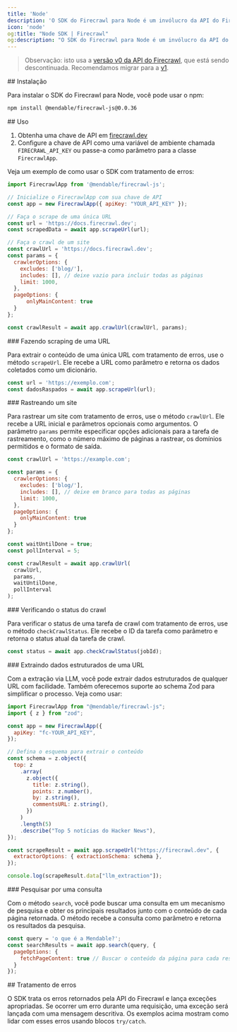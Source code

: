 ```yaml
---
title: 'Node'
description: 'O SDK do Firecrawl para Node é um invólucro da API do Firecrawl que ajuda você a transformar sites em Markdown com facilidade.'
icon: 'node'
og:title: "Node SDK | Firecrawl"
og:description: "O SDK do Firecrawl para Node é um invólucro da API do Firecrawl que ajuda você a transformar sites em Markdown com facilidade."
---
```


> Observação: isto usa a [versão v0 da API do Firecrawl](/pt-BR/v0/introduction), que está sendo descontinuada. Recomendamos migrar para a [v1](/pt-BR/sdks/node).

<div id="installation">
  ## Instalação
</div>

Para instalar o SDK do Firecrawl para Node, você pode usar o npm:

```bash
npm install @mendable/firecrawl-js@0.0.36
```

<div id="usage">
  ## Uso
</div>

1. Obtenha uma chave de API em [firecrawl.dev](https://firecrawl.dev)
2. Configure a chave de API como uma variável de ambiente chamada `FIRECRAWL_API_KEY` ou passe-a como parâmetro para a classe `FirecrawlApp`.

Veja um exemplo de como usar o SDK com tratamento de erros:

```js
import FirecrawlApp from '@mendable/firecrawl-js';

// Inicialize o FirecrawlApp com sua chave de API
const app = new FirecrawlApp({ apiKey: "YOUR_API_KEY" });

// Faça o scrape de uma única URL
const url = 'https://docs.firecrawl.dev';
const scrapedData = await app.scrapeUrl(url);

// Faça o crawl de um site
const crawlUrl = 'https://docs.firecrawl.dev';
const params = {
  crawlerOptions: {
    excludes: ['blog/'],
    includes: [], // deixe vazio para incluir todas as páginas
    limit: 1000,
  },
  pageOptions: {
      onlyMainContent: true
  }
};

const crawlResult = await app.crawlUrl(crawlUrl, params);
```

<div id="scraping-a-url">
  ### Fazendo scraping de uma URL
</div>

Para extrair o conteúdo de uma única URL com tratamento de erros, use o método `scrapeUrl`. Ele recebe a URL como parâmetro e retorna os dados coletados como um dicionário.

```js
const url = 'https://exemplo.com';
const dadosRaspados = await app.scrapeUrl(url);
```

<div id="crawling-a-website">
  ### Rastreando um site
</div>

Para rastrear um site com tratamento de erros, use o método `crawlUrl`. Ele recebe a URL inicial e parâmetros opcionais como argumentos. O parâmetro `params` permite especificar opções adicionais para a tarefa de rastreamento, como o número máximo de páginas a rastrear, os domínios permitidos e o formato de saída.

```js
const crawlUrl = 'https://example.com';

const params = {
  crawlerOptions: {
    excludes: ['blog/'],
    includes: [], // deixe em branco para todas as páginas
    limit: 1000,
  },
  pageOptions: {
    onlyMainContent: true
  }
};

const waitUntilDone = true;
const pollInterval = 5;

const crawlResult = await app.crawlUrl(
  crawlUrl,
  params,
  waitUntilDone,
  pollInterval
);
```

<div id="checking-crawl-status">
  ### Verificando o status do crawl
</div>

Para verificar o status de uma tarefa de crawl com tratamento de erros, use o método `checkCrawlStatus`. Ele recebe o ID da tarefa como parâmetro e retorna o status atual da tarefa de crawl.

```js
const status = await app.checkCrawlStatus(jobId);
```

<div id="extracting-structured-data-from-a-url">
  ### Extraindo dados estruturados de uma URL
</div>

Com a extração via LLM, você pode extrair dados estruturados de qualquer URL com facilidade. Também oferecemos suporte ao schema Zod para simplificar o processo. Veja como usar:

```js
import FirecrawlApp from "@mendable/firecrawl-js";
import { z } from "zod";

const app = new FirecrawlApp({
  apiKey: "fc-YOUR_API_KEY",
});

// Defina o esquema para extrair o conteúdo
const schema = z.object({
  top: z
    .array(
      z.object({
        title: z.string(),
        points: z.number(),
        by: z.string(),
        commentsURL: z.string(),
      })
    )
    .length(5)
    .describe("Top 5 notícias do Hacker News"),
});

const scrapeResult = await app.scrapeUrl("https://firecrawl.dev", {
  extractorOptions: { extractionSchema: schema },
});

console.log(scrapeResult.data["llm_extraction"]);
```

<div id="search-for-a-query">
  ### Pesquisar por uma consulta
</div>

Com o método `search`, você pode buscar uma consulta em um mecanismo de pesquisa e obter os principais resultados junto com o conteúdo de cada página retornada. O método recebe a consulta como parâmetro e retorna os resultados da pesquisa.

```js
const query = 'o que é a Mendable?';
const searchResults = await app.search(query, {
  pageOptions: {
    fetchPageContent: true // Buscar o conteúdo da página para cada resultado da pesquisa
  }
});
```

<div id="error-handling">
  ## Tratamento de erros
</div>

O SDK trata os erros retornados pela API do Firecrawl e lança exceções apropriadas. Se ocorrer um erro durante uma requisição, uma exceção será lançada com uma mensagem descritiva. Os exemplos acima mostram como lidar com esses erros usando blocos `try/catch`.